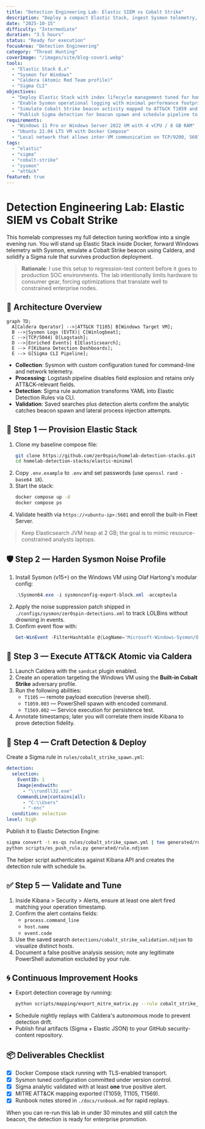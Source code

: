 ```yaml
---
title: "Detection Engineering Lab: Elastic SIEM vs Cobalt Strike"
description: "Deploy a compact Elastic Stack, ingest Sysmon telemetry, simulate a Cobalt Strike beacon, and harden detections with ATT&CK-aligned analytics and Sigma automation."
date: "2025-10-15"
difficulty: "Intermediate"
duration: "3.5 hours"
status: "Ready for execution"
focusArea: "Detection Engineering"
category: "Threat Hunting"
coverImage: "/images/site/blog-cover1.webp"
tools:
  - "Elastic Stack 8.x"
  - "Sysmon for Windows"
  - "Caldera (Atomic Red Team profile)"
  - "Sigma CLI"
objectives:
  - "Deploy Elastic Stack with index lifecycle management tuned for home hardware"
  - "Enable Sysmon operational logging with minimal performance footprint"
  - "Simulate Cobalt Strike beacon activity mapped to ATT&CK T1059 and T1105"
  - "Publish Sigma detection for beacon spawn and schedule pipeline to Elastic"
requirements:
  - "Windows 11 Pro or Windows Server 2022 VM with 4 vCPU / 8 GB RAM"
  - "Ubuntu 22.04 LTS VM with Docker Compose"
  - "Local network that allows inter-VM communication on TCP/9200, 5601 and 5044"
tags:
  - "elastic"
  - "sigma"
  - "cobalt-strike"
  - "sysmon"
  - "att&ck"
featured: true
---
```


# Detection Engineering Lab: Elastic SIEM vs Cobalt Strike

This homelab compresses my full detection tuning workflow into a single evening run. You will stand up Elastic Stack inside Docker, forward Windows telemetry with Sysmon, emulate a Cobalt Strike beacon using Caldera, and solidify a Sigma rule that survives production deployment.

> **Rationale**: I use this setup to regression-test content before it goes to production SOC environments. The lab intentionally limits hardware to consumer gear, forcing optimizations that translate well to constrained enterprise nodes.

## 📡 Architecture Overview

```mermaid
graph TD;
  A[Caldera Operator] -->|ATT&CK T1105| B[Windows Target VM];
  B -->|Sysmon Logs (EVTX)| C[Winlogbeat];
  C -->|TCP/5044| D[Logstash];
  D -->|Enriched Events| E[Elasticsearch];
  E --> F[Kibana Detection Dashboards];
  E --> G[Sigma CLI Pipeline];
```

- **Collection**: Sysmon with custom configuration tuned for command-line and network telemetry.
- **Processing**: Logstash pipeline disables field explosion and retains only ATT&CK-relevant fields.
- **Detection**: Sigma rule automation transforms YAML into Elastic Detection Rules via CLI.
- **Validation**: Saved searches plus detection alerts confirm the analytic catches beacon spawn and lateral process injection attempts.

## 🚀 Step 1 — Provision Elastic Stack

1. Clone my baseline compose file:
   ```bash
   git clone https://github.com/zer0spin/homelab-detection-stacks.git
   cd homelab-detection-stacks/elastic-minimal
    ```
2. Copy `.env.example` to `.env` and set passwords (use `openssl rand -base64 18`).
3. Start the stack:
   ```bash
   docker compose up -d
   docker compose ps
   ```
4. Validate health via `https://<ubuntu-ip>:5601` and enroll the built-in Fleet Server.

> Keep Elasticsearch JVM heap at 2 GB; the goal is to mimic resource-constrained analysts laptops.

## 🛡️ Step 2 — Harden Sysmon Noise Profile

1. Install Sysmon (v15+) on the Windows VM using Olaf Hartong's modular config:
   ```powershell
   .\Sysmon64.exe -i sysmonconfig-export-block.xml -accepteula
   ```
2. Apply the noise suppression patch shipped in `./configs/sysmon/zer0spin-detections.xml` to track LOLBins without drowning in events.
3. Confirm event flow with:
   ```powershell
   Get-WinEvent -FilterHashtable @{LogName='Microsoft-Windows-Sysmon/Operational'; Id=1} -MaxEvents 5
   ```

## 🎯 Step 3 — Execute ATT&CK Atomic via Caldera

1. Launch Caldera with the `sandcat` plugin enabled.
2. Create an operation targeting the Windows VM using the **Built-in Cobalt Strike** adversary profile.
3. Run the following abilities:
   - `T1105` — remote payload execution (reverse shell).
   - `T1059.003` — PowerShell spawn with encoded command.
   - `T1569.002` — Service execution for persistence test.
4. Annotate timestamps; later you will correlate them inside Kibana to prove detection fidelity.

## 🧠 Step 4 — Craft Detection & Deploy

Create a Sigma rule in `rules/cobalt_strike_spawn.yml`:

```yaml
detection:
  selection:
    EventID: 1
    Image|endswith:
      - "\\rundll32.exe"
    CommandLine|contains|all:
      - "C:\\Users"
      - "-enc"
  condition: selection
level: high
```

Publish it to Elastic Detection Engine:

```bash
sigma convert -t es-qs rules/cobalt_strike_spawn.yml | tee generated/rule.ndjson
python scripts/es_push_rule.py generated/rule.ndjson
```

The helper script authenticates against Kibana API and creates the detection rule with schedule `5m`.

## ✅ Step 5 — Validate and Tune

1. Inside Kibana > Security > Alerts, ensure at least one alert fired matching your operation timestamp.
2. Confirm the alert contains fields:
   - `process.command_line`
   - `host.name`
   - `event.code`
3. Use the saved search `detections/cobalt_strike_validation.ndjson` to visualize distinct hosts.
4. Document a false positive analysis session; note any legitimate PowerShell automation excluded by your rule.

## 🌀 Continuous Improvement Hooks

- Export detection coverage by running:
  ```bash
  python scripts/mapping/export_mitre_matrix.py --rule cobalt_strike_spawn.yml
  ```
- Schedule nightly replays with Caldera's autonomous mode to prevent detection drift.
- Publish final artifacts (Sigma + Elastic JSON) to your GitHub security-content repository.

## 📦 Deliverables Checklist

- [x] Docker Compose stack running with TLS-enabled transport.
- [x] Sysmon tuned configuration committed under version control.
- [x] Sigma analytic validated with at least **one** true positive alert.
- [x] MITRE ATT&CK mapping exported (T1059, T1105, T1569).
- [x] Runbook notes stored in `./docs/runbook.md` for rapid replays.

When you can re-run this lab in under 30 minutes and still catch the beacon, the detection is ready for enterprise promotion.
